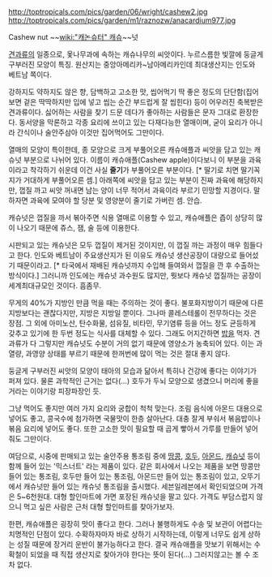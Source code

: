 http://toptropicals.com/pics/garden/06/wright/cashew2.jpg
http://toptropicals.com/pics/garden/m1/raznozw/anacardium977.jpg

Cashew nut
~~[[wiki:"캐논슈터" 캐슈]]~~넛

[[견과류]]의 일종으로, 옻나무과에 속하는 캐슈나무의 씨앗이다. 누르스름한 빛깔에 둥글게 구부러진 모양이 특징. 원산지는 중앙아메리카~남아메리카인데 최대생산지는 인도와 베트남 쪽이다.

강하지도 약하지도 않은 향, 담백하고 고소한 맛, 씹어먹기 딱 좋은 정도의 단단함(집어보면 겉은 딱딱하지만 입에 넣고 씹는 순간 부드럽게 잘 씹힌다) 등이 어우러진 축복받은 견과류이다. 싫어하는 사람을 찾기 드문 데다가 좋아하는 사람들은 문자 그대로 환장한다. 동서양을 막론하고 각종 요리에 쓰이고 있는 다재다능한 열매이며, 굳이 요리가 아니라 간식이나 술안주삼아 이것만 집어먹어도 그만이다.

열매의 모양이 특이한데, 종 모양으로 크게 부풀어오른 캐슈애플과 씨앗을 담고 있는 캐슈넛 부분으로 나뉘어 있다. 이름이 캐슈애플(Cashew apple)이다보니 이 부분을 과육이라고 착각하기 쉬운데 이건 사실 '''줄기'''가 부풀어오른 부분이다. [* 딸기로 치면 딸기꼭지가 거대하게 부풀어오른 셈.] 아래쪽에 씨앗을 담고 있는 부분이 진짜 과육에 해당하지만, 껍질 까고 씨앗 꺼내면 남는 양이 너무 적어서 과육이라 부르기 민망할 지경이다. 말하자면 과육에 모여야 할 당분 및 영양분이 줄기로 가버린 셈. 안습.

캐슈넛은 껍질을 까서 볶아주면 식용 열매로 이용할 수 있고, 캐슈애플은 즙이 상당히 많이 나오기 때문에 쥬스, 잼, 술 등에 이용한다.

시판되고 있는 캐슈넛은 모두 껍질이 제거된 것이지만, 이 껍질 까는 과정이 매우 힘들다고 한다. 인도와 베트남이 주요생산지가 된 이유도 캐슈넛 생산공장이 대량으로 들어섰기 때문이라고. [* 타국에서 재배된 캐슈넛까지 수입해 들여와서 껍질을 깐 후 수출하는 방식이다.] 그러니까 인도에는 캐슈넛 과수원도 많지만, 뭣보다 캐슈넛 껍질까는 공장이 세계최대규모인 것이다. 흠좀무.

무게의 40%가 지방인 만큼 먹을 때는 주의하는 것이 좋다. 불포화지방이기 때문에 다른 지방보다는 괜찮다지만, 지방은 지방일 뿐이다. 그나마 콜레스테롤이 전무하다는 것은 장점. 그 외에 아미노산, 탄수화물, 섬유질, 비타민, 무기염류 등을 어느 정도 균등하게 갖추고 있기에 한 두번 정도는 식사를 대체할 수 있다. 그래도 어지간하면 [[밥]]을 먹자. 견과류가 다 그렇지만 캐슈넛도 수분이 거의 없기 때문에 영양소가 농축되어 있다. 이는 과열량, 과영양 상태를 부르기 때문에 한꺼번에 많이 먹는 것은 절대 좋지 않다.

둥글게 구부러진 씨앗의 모양이 태아의 모습과 닮아서 특히나 건강에 좋다는 이야기가 퍼져 있다. 물론 과학적인 근거는 없다(...) 호두가 두뇌 모양으로 생겼으니 머리에 좋을 거라는 이야기랑 피장파장인 듯.

그냥 먹어도 좋지만 여러 가지 요리와 궁합이 척척 맞는다. 조림 음식에 아몬드 대용으로 넣어도 좋고, 콩국수에 첨가하면 국물맛이 한층 살아난다. 대충 잘게 부숴서 볶음밥이나 볶음 요리에 넣어도 좋다. 또한 고소한 맛이 필요할 때 곱게 빻아서 가루를 만들어 넣어줘도 그만이다.

여담으로, 시중에 판매되고 있는 술안주용 통조림 중에 [[땅콩]], [[호두]], [[아몬드]], [[캐슈넛]] 등이 함께 들어 있는 '믹스너트' 라는 제품이 있다. 같은 회사에서 나오는 제품을 보면 땅콩만 들어 있는 통조림, 호두만 들어 있는 통조림, 아몬드만 들어 있는 통조림이 있고, 오뚜기에서 캐슈넛만 들어 있는 캐슈넛 통조림을 출시했다. 세븐일레븐에서 확인되었으며 가격은 5~6천원대. 대형 할인마트에 가면 포장된 캐슈넛을 팔고 있다. 가격도 부담스럽지 않으니 먹고 싶은 사람은 근처 대형 할인마트를 찾아가보자.

한편, 캐슈애플은 굉장히 맛이 좋다고 한다. 그러나 불행하게도 수송 및 보관이 어렵다는 치명적인 단점이 있다. 수확하자마자 바로 상하기 시작하는데, 이렇게 너무도 쉽게 상하는 성질 때문에 장거리 운반이 불가능하다고 한다. 결국 캐슈애플을 맛보기 위해서는 수확철이 되었을 때 직접 생산지로 찾아가야 한다는 뜻이 된다(...) 그러지않고는 볼 수 조차 없다.

